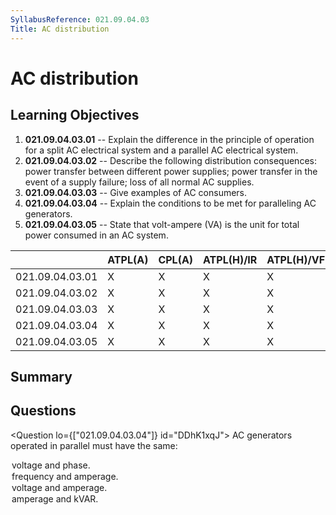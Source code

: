 ```yaml
---
SyllabusReference: 021.09.04.03
Title: AC distribution
---
```


# AC distribution

## Learning Objectives

1.  **021.09.04.03.01** -- Explain the difference in the principle of operation
    for a split AC electrical system and a parallel AC electrical system.
2.  **021.09.04.03.02** -- Describe the following distribution consequences:
    power transfer between different power supplies; power transfer in the event
    of a supply failure; loss of all normal AC supplies.
3.  **021.09.04.03.03** -- Give examples of AC consumers.
4.  **021.09.04.03.04** -- Explain the conditions to be met for paralleling AC
    generators.
5.  **021.09.04.03.05** -- State that volt-ampere (VA) is the unit for total
    power consumed in an AC system.

|                 | ATPL(A) | CPL(A) | ATPL(H)/IR | ATPL(H)/VFR | CPL(H) | IR | CBIR(A) |
| --------------- | ------- | ------ | ---------- | ----------- | ------ | -- | ------- |
| 021.09.04.03.01 | X       | X      | X          | X           | X      |    |         |
| 021.09.04.03.02 | X       | X      | X          | X           | X      |    |         |
| 021.09.04.03.03 | X       | X      | X          | X           | X      |    |         |
| 021.09.04.03.04 | X       | X      | X          | X           | X      |    |         |
| 021.09.04.03.05 | X       | X      | X          | X           | X      |    |         |

## Summary

## Questions

<Question lo={["021.09.04.03.04"]} id="DDhK1xqJ">
  <Text variant="oneCorrect">
    AC generators operated in parallel must have the same:
  </Text>

  <Option id="DDhK1xqJ-0" correct>
    voltage and phase.
  </Option>

  <Option id="DDhK1xqJ-1">frequency and amperage.</Option>
  <Option id="DDhK1xqJ-2">voltage and amperage.</Option>
  <Option id="DDhK1xqJ-3">amperage and kVAR.</Option>
</Question>
